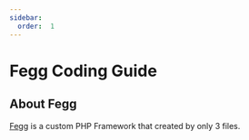 ```yaml
---
sidebar:
  order:  1
---
```


# Fegg Coding Guide

## About Fegg

[Fegg](https://github.com/genies-inc/Fegg) is a custom PHP Framework that created by only 3 files.
